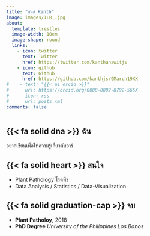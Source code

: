 ```yaml
---
title: "กันต์ Kanth"
image: images/ILR_.jpg
about:
  template: trestles
  image-width: 10em
  image-shape: round
  links:
    - icon: twitter
      text: Twitter
      href: https://twitter.com/kanthanawitjs
    - icon: github
      text: Github
      href: https://github.com/kanthjs/9March19XX
#    - text: "{{< ai orcid >}}"
#      url: https://orcid.org/0000-0002-8792-565X
#    - icon: rss
#      url: posts.xml
comments: false
---
```


## {{< fa solid dna >}} ฉัน

อยากเขียนเพื่อให้ความรู้เกี่ยวกับอาร์

## {{< fa solid heart >}} สนใจ

-   Plant Pathology โรคพืช
-   Data Analysis / Statistics / Data-Visualization

## {{< fa solid graduation-cap >}} จบ

-   **Plant Patholoy**, 2018
-   **PhD Degree** *University of the Philippines Los Banos*
